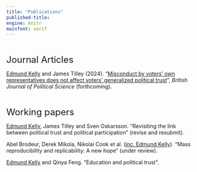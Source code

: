 ```yaml
---
title: "Publications"
published-title: 
engine: knitr
mainfont: serif
---
```


<br>

<font size="5"> Journal Articles</font>

[Edmund Kelly]{.underline} and James Tilley (2024). "[Misconduct by voters' own representatives does not affect voters' generalized political trust](https://ora.ox.ac.uk/objects/uuid:290ff981-0790-4264-9170-dd0daaccac25/files/s8910jw57j)", *British Journal of Political Science* (forthcoming).

<br>

<font size="5"> Working papers</font>

[Edmund Kelly]{.underline}, James Tilley and Sven Oskarsson. "Revisiting the link between political trust and political participation" (revise and resubmit).

Abel Brodeur, Derek Mikola, Nikolai Cook et al. ([inc. Edmund Kelly]{.underline}). "Mass reproducibility and replicability: A new hope" (under review).

[Edmund Kelly]{.underline} and Qinya Feng. "Education and political trust".
